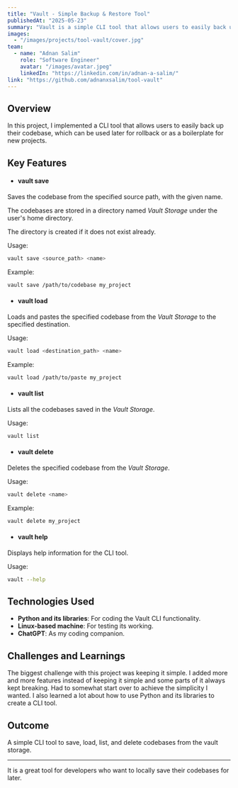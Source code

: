 ```yaml
---
title: "Vault - Simple Backup & Restore Tool"
publishedAt: "2025-05-23"
summary: "Vault is a simple CLI tool that allows users to easily back up their codebase, which can be used later for rollback or as a boilerplate for new projects."
images:
  - "/images/projects/tool-vault/cover.jpg"
team:
  - name: "Adnan Salim"
    role: "Software Engineer"
    avatar: "/images/avatar.jpeg"
    linkedIn: "https://linkedin.com/in/adnan-a-salim/"
link: "https://github.com/adnanxsalim/tool-vault"
---
```


## Overview

In this project, I implemented a CLI tool that allows users to easily back up their codebase, which can be used later for rollback or as a boilerplate for new projects.

## Key Features

- #### vault save

Saves the codebase from the specified source path, with the given name.

The codebases are stored in a directory named _Vault Storage_ under the user's home directory.

The directory is created if it does not exist already.

Usage:
```bash
vault save <source_path> <name>
```

Example:
```bash
vault save /path/to/codebase my_project
```

- #### vault load

Loads and pastes the specified codebase from the _Vault Storage_ to the specified destination.

Usage:
```bash
vault load <destination_path> <name>
```

Example:
```bash
vault load /path/to/paste my_project
```

- #### vault list

Lists all the codebases saved in the _Vault Storage_.

Usage:
```bash
vault list
```

- #### vault delete

Deletes the specified codebase from the _Vault Storage_.

Usage:
```bash
vault delete <name>
```

Example:
```bash
vault delete my_project
```

- #### vault help

Displays help information for the CLI tool.

Usage:
```bash
vault --help
```

## Technologies Used

- **Python and its libraries**: For coding the Vault CLI functionality.
- **Linux-based machine**: For testing its working.
- **ChatGPT**: As my coding companion.

## Challenges and Learnings

The biggest challenge with this project was keeping it simple. I added more and more features instead of keeping it simple and some parts of it always kept breaking. Had to somewhat start over to achieve the simplicity I wanted. I also learned a lot about how to use Python and its libraries to create a CLI tool.

## Outcome

A simple CLI tool to save, load, list, and delete codebases from the vault storage.

---

It is a great tool for developers who want to locally save their codebases for later.